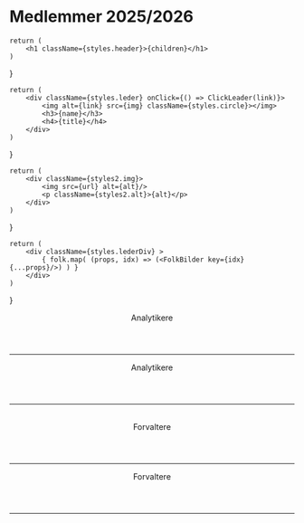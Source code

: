 # Medlemmer 2025/2026




    return (
        <h1 className={styles.header}>{children}</h1>
    )
}


    return (
        <div className={styles.leder} onClick={() => ClickLeader(link)}>
            <img alt={link} src={img} className={styles.circle}></img>
            <h3>{name}</h3>
            <h4>{title}</h4>
        </div>
    )
}

    return (
        <div className={styles2.img}>
            <img src={url} alt={alt}/>
            <p className={styles2.alt}>{alt}</p>
        </div>
    )
}


    return (
        <div className={styles.lederDiv} >
            { folk.map( (props, idx) => (<FolkBilder key={idx} {...props}/>) ) }
        </div>
    )
}


<Header>Analytikere</Header>
<hr/>
<FolkDiv folk={Utvikler} />

<Header>Analytikere</Header>
<hr/>
<Bilde url={'/img/25.26/hoved.jpeg'} alt={'Fintech Enigma Analytikere 2025 / 2026'}/>


<br/>

<Header>Forvaltere</Header>
<hr/>
<FolkDiv folk={Forvaltere} />

<Header>Forvaltere</Header>
<hr/>
<Bilde url={'/img/Forvaltere 24_25.jpg'} alt={'Fintech Enigma Forvaltere 2025 / 2026'}/>

<br/>